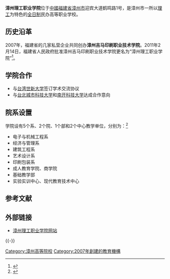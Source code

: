 {{Infobox university
|name        = 漳州理工职业学院
|native_name = Zhangzhou Institute of Science Technology
|image       =
|caption     =
|motto       = 立德 践行 精技 拓新
|established = 2007年
|closed      =
|re-established =
|anniversary =
|type        = 民办高等职业学校
|president   =林珠江
|dean        =
|secretary   =
|faculty     = 
|staff       =240
|students    = 2000多
|location    = {{PRC}}[[福建省|福建省]][[漳州市|漳州市]][[龙文区|龙文区]][[蓝田镇|蓝田镇]]鹤鸣社区鹤鸣路1号
|campus      =
|area        = 1000亩
|colors      =
|affiliations=
|zip         =
|telephone   =
|藏書數量    = 20萬冊
|website     =
|logo        =
|footnotes   =
}}
'''漳州理工职业学院'''位于[[中國|中國]][[福建省|福建省]][[漳州市|漳州市]]迎宾大道鹤鸣路1号，是漳州市一所以[[理工|理工]]为特色的[[全日制|全日制]]民办高等职业学校。
==历史沿革==
2007年，福建省的几家私营企业共同创办'''漳州吉马印刷职业技术学院'''。2011年2月14日，福建省人民政府批准漳州吉马印刷职业技术学院更名为“漳州理工职业学院”<ref>{{cite news| first=| last=| coauthors=| title=漳州吉马印刷职业技术学院更名为漳州理工职业学院| date=2002-03-28| publisher=漳州市教育局| url=http://www.fjzzjy.gov.cn/newsInfo.aspx?pkId=96730| work=漳州市教育局| pages=| accessdate=2013-11-23| language=zh-hans| archiveurl=https://web.archive.org/web/20131203042645/http://www.fjzzjy.gov.cn/newsInfo.aspx?pkId=96730| archivedate=2013-12-03}}</ref>。

==学院合作==
*与[[台湾世新大学|台湾世新大学]]签订学术交流协议
*与[[台北城市科技大学|台北城市科技大学]]和[[南开科技大学|南开科技大学]]达成合作意向
==院系设置==
学院设有5个系、2个院、1个部和2个中心教学单位，分别为：<ref>{{Cite web|url=http://gaokao.fjedu.gov.cn/ztc/index.php?s=/pages/index/aid/75|title=院校直通车——漳州理工职业学院|author=|date=2013-11-15|publisher=福建省教育厅阳光高考信息平台|language=zh-hans|accessdate=2013-11-23|quote=|deadurl=yes|archiveurl=https://web.archive.org/web/20131202221748/http://gaokao.fjedu.gov.cn/ztc/index.php?s=%2Fpages%2Findex%2Faid%2F75|archivedate=2013-12-02}} </ref>
*电子与机械工程系
*经济与管理系
*建筑工程系
*艺术设计系
*印刷包装系
*成人教育学院、商学院
*基础教学部
*实验实训中心、现代教育技术中心

==参考文献==
{{Reflist}}
==外部链接==
*[https://web.archive.org/web/20131205202619/http://www.zzlg.org/ 漳州理工职业学院网站]

{{-}}
{{民办大学}}
{{福建高等院校|nocat}}
[[Category:漳州高等院校|Category:漳州高等院校]]
[[Category:2007年創建的教育機構|Category:2007年創建的教育機構]]